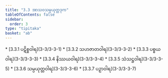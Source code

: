 ```yaml
---
title: "3.3 အာသဝသမ္ပယုတ္တဒုက"
tableOfContents: false
sidebar:
  order: 3
type: "tipitaka"
basket: "ab"
---
```



<DynamicBreadcrumb />



<TableOfContents>
* [3.3.1 ပဋိစ္စဝါရ](3-3/3-3-1)
* [3.3.2 သဟဇာတဝါရ](3-3/3-3-2)
* [3.3.3 ပစ္စယဝါရ](3-3/3-3-3)
* [3.3.4 နိဿယဝါရ](3-3/3-3-4)
* [3.3.5 သံသဋ္ဌဝါရ](3-3/3-3-5)
* [3.3.6 သမ္ပယုတ္တဝါရ](3-3/3-3-6)
* [3.3.7 ပဉှာဝါရ](3-3/3-3-7)
</TableOfContents>